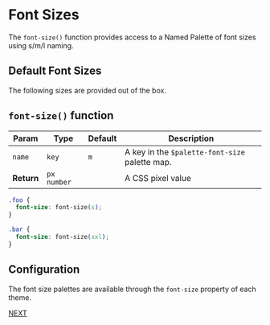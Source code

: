 
<Meta title="Fonts/Font Size Palette" />

# Font Sizes

The `font-size()` function provides access to a Named Palette
of font sizes using s/m/l naming.

## Default Font Sizes

The following sizes are provided out of the box.

<Story name="Font Size Palette">
  <FontSizes />
</Story>

## `font-size()` function

| Param | Type | Default | Description |
| --- | --- | --- | --- |
| `name` | `key` | `m` | A key in the `$palette-font-size` palette map. |
| __Return__ | `px number` | | A CSS pixel value |

```css
.foo {
  font-size: font-size(s);
}

.bar {
  font-size: font-size(xxl);
}
```

## Configuration

The font size palettes are available through the `font-size`
property of each theme.

[NEXT](/?path=/docs/fonts-font-weight-palette--font-weight-palette)
